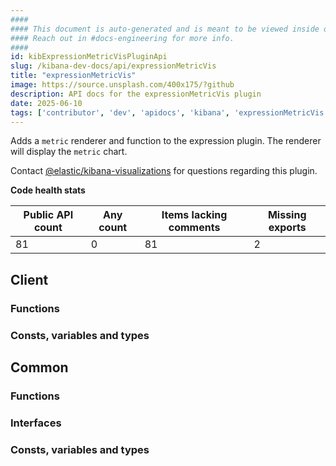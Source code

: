 ```yaml
---
####
#### This document is auto-generated and is meant to be viewed inside our experimental, new docs system.
#### Reach out in #docs-engineering for more info.
####
id: kibExpressionMetricVisPluginApi
slug: /kibana-dev-docs/api/expressionMetricVis
title: "expressionMetricVis"
image: https://source.unsplash.com/400x175/?github
description: API docs for the expressionMetricVis plugin
date: 2025-06-10
tags: ['contributor', 'dev', 'apidocs', 'kibana', 'expressionMetricVis']
---
```


Adds a `metric` renderer and function to the expression plugin. The renderer will display the `metric` chart.

Contact [@elastic/kibana-visualizations](https://github.com/orgs/elastic/teams/kibana-visualizations) for questions regarding this plugin.

**Code health stats**

| Public API count  | Any count | Items lacking comments | Missing exports |
|-------------------|-----------|------------------------|-----------------|
| 81 | 0 | 81 | 2 |

## Client

### Functions
<DocDefinitionList data={expressionMetricVisObj.client.functions}/>

### Consts, variables and types
<DocDefinitionList data={expressionMetricVisObj.client.misc}/>

## Common

### Functions
<DocDefinitionList data={expressionMetricVisObj.common.functions}/>

### Interfaces
<DocDefinitionList data={expressionMetricVisObj.common.interfaces}/>

### Consts, variables and types
<DocDefinitionList data={expressionMetricVisObj.common.misc}/>

